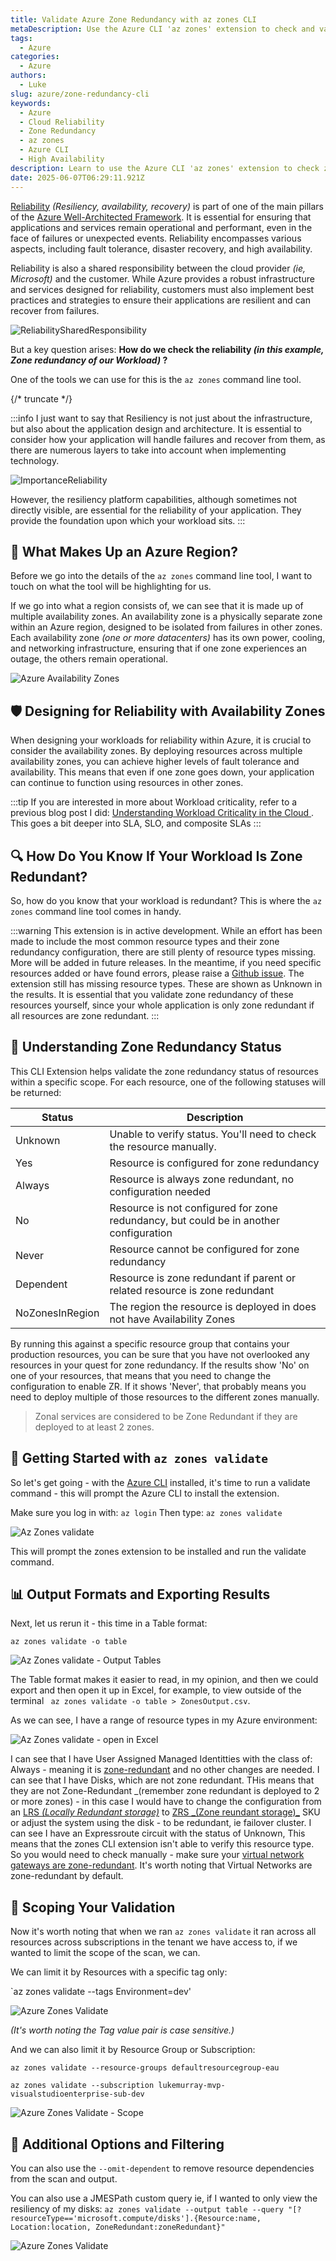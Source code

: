 ```yaml
---
title: Validate Azure Zone Redundancy with az zones CLI
metaDescription: Use the Azure CLI 'az zones' extension to check and validate zone redundancy for high availability in your Azure workloads.
tags:
  - Azure
categories:
  - Azure
authors:
  - Luke
slug: azure/zone-redundancy-cli
keywords:
  - Azure
  - Cloud Reliability
  - Zone Redundancy
  - az zones
  - Azure CLI
  - High Availability
description: Learn to use the Azure CLI 'az zones' extension to check zone redundancy and ensure high availability for your Azure workloads.
date: 2025-06-07T06:29:11.921Z
---
```


[Reliability](https://learn.microsoft.com/azure/well-architected/reliability/?WT.mc_id=AZ-MVP-5004796) _(Resiliency, availability, recovery)_ is part of one of the main pillars of the [Azure Well-Architected Framework](https://learn.microsoft.com/azure/well-architected/?WT.mc_id=AZ-MVP-5004796). It is essential for ensuring that applications and services remain operational and performant, even in the face of failures or unexpected events. Reliability encompasses various aspects, including fault tolerance, disaster recovery, and high availability.

Reliability is also a shared responsibility between the cloud provider _(ie, Microsoft)_ and the customer. While Azure provides a robust infrastructure and services designed for reliability, customers must also implement best practices and strategies to ensure their applications are resilient and can recover from failures.

![ReliabilitySharedResponsibility](images/ReliabilitySharedResponsibility.png)

But a key question arises: **How do we check the reliability _(in this example, Zone redundancy of our Workload)_ ?**

One of the tools we can use for this is the `az zones` command line tool.

{/* truncate */}

:::info
I just want to say that Resiliency is not just about the infrastructure, but also about the application design and architecture. It is essential to consider how your application will handle failures and recover from them, as there are numerous layers to take into account when implementing technology.

![ImportanceReliability](images/ImportanceReliability.png)

However, the resiliency platform capabilities, although sometimes not directly visible, are essential for the reliability of your application. They provide the foundation upon which your workload sits.
:::

## 🏢 What Makes Up an Azure Region?

Before we go into the details of the `az zones` command line tool, I want to touch on what the tool will be highlighting for us.

If we go into what a region consists of, we can see that it is made up of multiple availability zones. An availability zone is a physically separate zone within an Azure region, designed to be isolated from failures in other zones. Each availability zone _(one or more datacenters)_ has its own power, cooling, and networking infrastructure, ensuring that if one zone experiences an outage, the others remain operational.

![Azure Availability Zones](images/AvailabilityZones.jpg)

## 🛡️ Designing for Reliability with Availability Zones

When designing your workloads for reliability within Azure, it is crucial to consider the availability zones. By deploying resources across multiple availability zones, you can achieve higher levels of fault tolerance and availability. This means that even if one zone goes down, your application can continue to function using resources in other zones.

:::tip
If you are interested in more about Workload criticality, refer to a previous blog post I did: [Understanding Workload Criticality in the Cloud
](https://luke.geek.nz/azure/business-critical-workloads/). This goes a bit deeper into SLA, SLO, and composite SLAs
:::

## 🔍 How Do You Know If Your Workload Is Zone Redundant?

So, how do you know that your workload is redundant? This is where the `az zones` command line tool comes in handy.

:::warning
This extension is in active development. While an effort has been made to include the most common resource types and their zone redundancy configuration, there are still plenty of resource types missing. More will be added in future releases. In the meantime, if you need specific resources added or have found errors, please raise a [Github issue](https://github.com/Azure/azure-cli-extensions/issues). The extension still has missing resource types. These are shown as Unknown in the results. It is essential that you validate zone redundancy of these resources yourself, since your whole application is only zone redundant if all resources are zone redundant.
:::

## 🧩 Understanding Zone Redundancy Status

This CLI Extension helps validate the zone redundancy status of resources within a specific scope. For each resource, one of the following statuses will be returned:

| Status          | Description                                                                           |
| --------------- | ------------------------------------------------------------------------------------- |
| Unknown         | Unable to verify status. You'll need to check the resource manually.                  |
| Yes             | Resource is configured for zone redundancy                                            |
| Always          | Resource is always zone redundant, no configuration needed                            |
| No              | Resource is not configured for zone redundancy, but could be in another configuration |
| Never           | Resource cannot be configured for zone redundancy                                     |
| Dependent       | Resource is zone redundant if parent or related resource is zone redundant            |
| NoZonesInRegion | The region the resource is deployed in does not have Availability Zones               |

By running this against a specific resource group that contains your production resources, you can be sure that you have not overlooked any resources in your quest for zone redundancy. If the results show 'No' on one of your resources, that means that you need to change the configuration to enable ZR. If it shows 'Never', that probably means you need to deploy multiple of those resources to the different zones manually.

> Zonal services are considered to be Zone Redundant if they are deployed to at least 2 zones.

## 🚀 Getting Started with `az zones validate`

So let's get going - with the [Azure CLI](https://learn.microsoft.com/cli/azure/install-azure-cli?view=azure-cli-latest&WT.mc_id=AZ-MVP-5004796) installed, it's time to run a validate command - this will prompt the Azure CLI to install the extension.

Make sure you log in with: `az login`
Then type: `az zones validate`

![Az Zones validate](images/AzZonesValidate.gif)

This will prompt the zones extension to be installed and run the validate command.

## 📊 Output Formats and Exporting Results

Next, let us rerun it - this time in a Table format:

`az zones validate -o table`

![Az Zones validate - Output Tables](images/AzZonesValidate_OutputTable.gif)

The Table format makes it easier to read, in my opinion, and then we could export and then open it up in Excel, for example, to view outside of the terminal ` az zones validate -o table > ZonesOutput.csv`.

As we can see, I have a range of resource types in my Azure environment:

![Az Zones validate - open in Excel](images/AzZones_ExcelExportView.png)

I can see that I have User Assigned Managed Identitties with the class of: Always - meaning it is [zone-redundant](https://learn.microsoft.com/azure/storage/common/storage-redundancy?WT.mc_id=AZ-MVP-5004796#zone-redundant-storage) and no other changes are needed.
I can see that I have Disks, which are not zone redundant. THis means that they are not Zone-Redundant _(remember zone redundant is deployed to 2 or more zones) - in this case I would have to change the configuration from an [LRS _(Locally Redundant storage)_](https://learn.microsoft.com/azure/storage/common/storage-redundancy?WT.mc_id=AZ-MVP-5004796#locally-redundant-storage) to [ZRS _(Zone reundant storage)\_](https://learn.microsoft.com/azure/storage/common/storage-redundancy?WT.mc_id=AZ-MVP-5004796#zone-redundant-storage) SKU or adjust the system using the disk - to be redundant, ie failover cluster.
I can see I have an Expressroute circuit with the status of Unknown, This means that the zones CLI extension isn't able to verify this resource type. So you would need to check manually - make sure your [virtual network gateways are zone-redundant](https://learn.microsoft.com/en-us/azure/vpn-gateway/about-zone-redundant-vnet-gateways?WT.mc_id=AZ-MVP-5004796). It's worth noting that Virtual Networks are zone-redundant by default.

## 🎯 Scoping Your Validation

Now it's worth noting that when we ran `az zones validate` it ran across all resources across subscriptions in the tenant we have access to, if we wanted to limit the scope of the scan, we can.

We can limit it by Resources with a specific tag only:

`az zones validate --tags Environment=dev'

![Azure Zones Validate](images/AzZonesValidate_TagScope.gif)

_(It's worth noting the Tag value pair is case sensitive.)_

And we can also limit it by Resource Group or Subscription:

`az zones validate --resource-groups defaultresourcegroup-eau`

`az zones validate --subscription lukemurray-mvp-visualstudioenterprise-sub-dev`

![Azure Zones Validate - Scope](images/AzZonesValidate_ScopeRGSub.gif)

## 🧹 Additional Options and Filtering

You can also use the `--omit-dependent` to remove resource dependencies from the scan and output.

You can also use a JMESPath custom query ie, if I wanted to only view the resiliency of my disks: `az zones validate --output table --query "[?resourceType=='microsoft.compute/disks'].{Resource:name, Location:location, ZoneRedundant:zoneRedundant}"`

![Azure Zones Validate ](images/AzZonesValidate_ScopeResourceType.gif)
